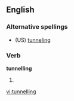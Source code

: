 ==English==

===Alternative spellings===
*(US) [[tunneling]]

===Verb===
'''tunnelling'''

# {{present participle of|[[tunnel]]}}

[[vi:tunnelling]]
